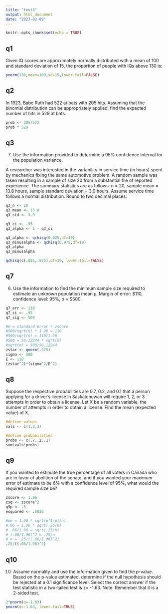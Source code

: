 ```yaml
---
title: "test3"
output: html_document
date: "2023-02-09"
---
```


```r
knitr::opts_chunk$set(echo = TRUE)
```

## q1

Given IQ scores are approximately normally distributed with a mean of 100 and standard
deviation of 15, the proportion of people with IQs above 130 is:

```r
pnorm(130,mean=100,sd=15,lower.tail=FALSE)


```
## q2

In 1923, Babe Ruth had 522 at bats with 205 hits. Assuming that the binomial distribution can be appropriately applied, find the expected number of hits in 529 at bats.

```r

prob <- 205/522
prob * 529


```
## q3

(7) Use the information provided to determine a 95% confidence interval for the population variance. 

A researcher was interested in the variability in service time (in hours) spent by mechanics fixing the same automotive problem.  A random sample was taken resulting in a sample of size 20 from a substantial file of reported experience.  The summary statistics are as follows:  n = 20, sample mean = 13.8 hours, sample standard deviation = 3.9 hours.  Assume service time follows a normal distribution.  Round to two decimal places.

```r


q3_n <- 20
q3_mean <- 13.8
q3_std <- 3.9

q3_ci <- .95
q3_alpha <- 1 - q3_ci

q3_alpha <- qchisq(0.025,df=19)
q3_minusalpha <- qchisq(0.975,df=19)
q3_alpha
q3_minusalpha

qchisq(c(.025,.975),df=19, lower.tail=FALSE)
```

## q7
(6) Use the information to find the minimum sample size required to estimate an unknown population mean µ.  Margin of error: $110, confidence level: 95%, σ = $500.

```r


q7_err <- 110
q7_ci <- .95
q7_sig <- 500

#e = standard error * zscore 
#500/sqrt(n) * 1.96 = 110
#500/sqrt(n) = 110/1.96
#500 = 56.12244 * sqrt(n)
#sqrt(n) = 500/56.12244
zstar <- qnorm(.975) 
sigma <- 500 
E <- 110 
(zstar^2)*(sigma^2/E^2)


```

## q8

Suppose the respective probabilities are 0.7, 0.2, and 0.1 that a person applying for a driver’s
license in Saskatchewan will require 1, 2, or 3 attempts in order to obtain a license. Let X
be a random variable, the number of attempts in order to obtain a license. Find the mean
(expected value) of X.

```s
#define values
vals <- c(1,2,3)

#define probabilities
probs <- c(.7,.2,.1)
sum(vals*probs)
```

## q9

If you wanted to estimate the true percentage of all voters in Canada who are in favor of
abolition of the senate, and if you wanted your maximum error of estimate to be 6% with
a confidence level of 95%, what would the required sample size be?

```r

zscore <- 1.96
zsq <- zscore^2
q9p <- .5
esquared <- .0036

#me = 1.96 * sqrt(p(1-p)/n)
#.06 = 1.96 * sqrt(.25/n)
# .06/1.96 = sqrt(.25/n)
# (.06/1.96)^2 = .25/n
# n = .25/((.06/1.96)^2)
.25/((.06/1.96)^2)
```

## q10

(10) Assume normality and use the information given to find the p-value.  Based on the p-value estimated, determine if the null hypothesis should be rejected at a 0.1 significance level.  Select the correct answer if the test statistic in a two-tailed test is z= -1.63.  Note: Remember that it is a 2-sided test.

```r

2*pnorm(q=-1.63)
pnorm(q=-1.63, lower.tail=TRUE)
```